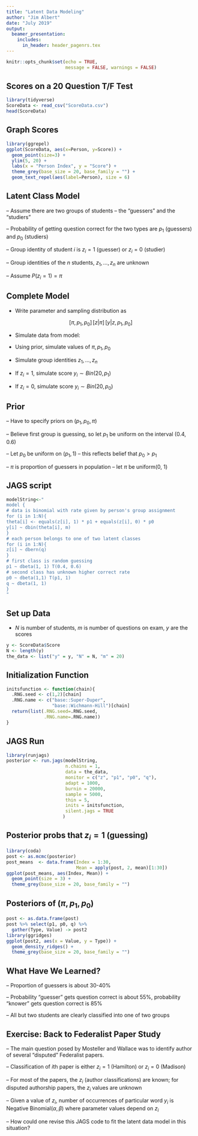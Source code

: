 ```yaml
---
title: "Latent Data Modeling"
author: "Jim Albert"
date: "July 2019"
output:
  beamer_presentation:
    includes:
      in_header: header_pagenrs.tex
---
```


```r
knitr::opts_chunk$set(echo = TRUE, 
                      message = FALSE, warnings = FALSE)
```

## Scores on a 20 Question T/F Test

```r
library(tidyverse)
ScoreData <- read_csv("ScoreData.csv")
head(ScoreData)
```

## Graph Scores

```r
library(ggrepel)
ggplot(ScoreData, aes(x=Person, y=Score)) +
  geom_point(size=3) +
  ylim(5, 20) +
  labs(x = "Person Index", y = "Score") +
  theme_grey(base_size = 20, base_family = "") +
  geom_text_repel(aes(label=Person), size = 6)
```

## Latent Class Model

-- Assume there are two groups of students -- the "guessers" and the "studiers"

-- Probability of getting question correct for the two types are $p_1$ (guessers) and $p_0$ (studiers)

-- Group identity of student $i$ is $z_i = 1$ (guesser) or
$z_i = 0$ (studier)

-- Group identities of the $n$ students, $z_1, ..., z_n$ are unknown

-- Assume $P(z_i = 1) = \pi$

## Complete Model

- Write parameter and sampling distribution as

$$
[\pi, p_1, p_0] \, [z | \pi] \,  [y | z, p_1, p_0]
$$

- Simulate data from model:

- Using prior, simulate values of $\pi, p_1, p_0$

- Simulate group identities $z_1, ..., z_n$

- If $z_i = 1$, simulate score $y_i \sim Bin(20, p_1)$

- If $z_i = 0$, simulate score $y_i \sim Bin(20, p_0)$


## Prior

-- Have to specify priors on $(p_1, p_0, \pi)$

-- Believe first group is guessing, so let $p_1$ be uniform on the interval (0.4, 0.6)

-- Let $p_0$ be uniform on ($p_1, 1$) -- this reflects belief that $p_0 > p_1$

-- $\pi$ is proportion of guessers in population -- let $\pi$ be uniform(0, 1)


## JAGS script

```r
modelString<-"
model {
# data is binomial with rate given by person's group assignment
for (i in 1:N){
theta[i] <- equals(z[i], 1) * p1 + equals(z[i], 0) * p0
y[i] ~ dbin(theta[i], m)
}
# each person belongs to one of two latent classes
for (i in 1:N){
z[i] ~ dbern(q)
}
# first class is random guessing
p1 ~ dbeta(1, 1) T(0.4, 0.6)
# second class has unknown higher correct rate
p0 ~ dbeta(1,1) T(p1, 1)
q ~ dbeta(1, 1)
}
"
```

## Set up Data

- $N$ is number of students, $m$ is number of questions on exam, $y$ are the scores

```r
y <- ScoreData$Score
N <- length(y)
the_data <- list("y" = y, "N" = N, "m" = 20)
```

## Initialization Function

```r
initsfunction <- function(chain){
  .RNG.seed <- c(1,2)[chain]
  .RNG.name <- c("base::Super-Duper",
                 "base::Wichmann-Hill")[chain]
  return(list(.RNG.seed=.RNG.seed,
              .RNG.name=.RNG.name))
}
```

## JAGS Run

```r
library(runjags)
posterior <- run.jags(modelString,
                      n.chains = 1,
                      data = the_data,
                      monitor = c("z", "p1", "p0", "q"),
                      adapt = 1000,
                      burnin = 20000,
                      sample = 5000,
                      thin = 5,
                      inits = initsfunction,
                      silent.jags = TRUE
                     )
```

## Posterior probs that $z_i = 1$ (guessing)

```r
library(coda)
post <- as.mcmc(posterior)
post_means  <- data.frame(Index = 1:30,
                          Mean = apply(post, 2, mean)[1:30])
ggplot(post_means, aes(Index, Mean)) +
  geom_point(size = 3) +
  theme_grey(base_size = 20, base_family = "")
```

## Posteriors of $(\pi, p_1, p_0)$

```r
post <- as.data.frame(post)
post %>% select(p1, p0, q) %>%
  gather(Type, Value) -> post2
library(ggridges)
ggplot(post2, aes(x = Value, y = Type)) +
  geom_density_ridges() +
  theme_grey(base_size = 20, base_family = "")
```

## What Have We Learned?

-- Proportion of guessers is about 30-40\%

-- Probability "guesser" gets question correct is about 55\%, probability "knower" gets question correct is 85\%

-- All but two students are clearly classified into one of two groups

## Exercise:  Back to Federalist Paper Study

-- The main question posed by Mosteller and Wallace was to identify author of several "disputed" Federalist papers.

-- Classification of $i$th paper is either $z_i = 1$ (Hamilton) or $z_i = 0$ (Madison)

-- For most of the papers,  the $z_i$ (author classifications) are known; for disputed authorship papers, the $z_i$ values are unknown

-- Given a value of $z_i$, number of occurrences of particular word $y_i$ is Negative Binomial($\alpha, \beta$) where parameter values depend on $z_i$

-- How could one revise this JAGS code to fit the latent data model in this situation?



